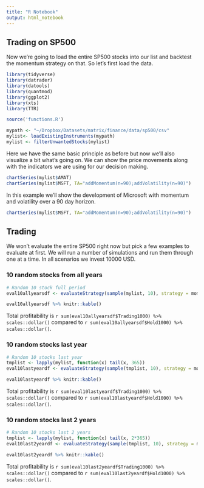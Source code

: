 ```yaml
---
title: "R Notebook"
output: html_notebook
---
```


## Trading on SP500

Now we're going to load the entire SP500 stocks into our list and backtest the momentum strategy on that. So let's first load the data.

```r
library(tidyverse)
library(datrader)
library(datools)
library(quantmod)
library(ggplot2)
library(xts)
library(TTR)

source('functions.R')

mypath <- "~/Dropbox/Datasets/matrix/finance/data/sp500/csv"
mylist<- loadExistingInstruments(mypath)
mylist <- filterUnwantedStocks(mylist)
```

Here we have the same basic principle as before but now we'll also visualize a bit what's going on. We can show the price movements along with the indicators we are using for our decision making.

```r
chartSeries(mylist$AMAT)
chartSeries(mylist$MSFT, TA="addMomentum(n=90);addVolatility(n=90)")
```

In this example we'll show the development of Microsoft with momentum and volatility over a 90 day horizon.

```r
chartSeries(mylist$MSFT, TA="addMomentum(n=90);addVolatility(n=90)")
```

## Trading

We won't evaluate the entire SP500 right now but pick a few examples to evaluate at first. We will run a number of simulations and run them through one at a time. In all scenarios we invest 10000 USD.

### 10 random stocks from all years

```r
# Random 10 stock full period
eval10allyearsdf <- evaluateStrategy(sample(mylist, 10), strategy = momentumStrategy, horizon = 90, cost = 1)
```

```r
eval10allyearsdf %>% knitr::kable()
```

Total profitability is `r sum(eval10allyearsdf$Trading1000) %>% scales::dollar()` compared to `r sum(eval10allyearsdf$Hold1000) %>% scales::dollar()`.

### 10 random stocks last year

```r
# Random 10 stocks last year
tmplist <- lapply(mylist, function(x) tail(x, 365))
eval10lastyeardf <- evaluateStrategy(sample(tmplist, 10), strategy = momentumStrategy, horizon = 90, cost = 1)
```

```r
eval10lastyeardf %>% knitr::kable()
```

Total profitability is `r sum(eval10lastyeardf$Trading1000) %>% scales::dollar()` compared to `r sum(eval10lastyeardf$Hold1000) %>% scales::dollar()`.

### 10 random stocks last 2 years

```r
# Random 10 stocks last 2 years
tmplist <- lapply(mylist, function(x) tail(x, 2*365))
eval10last2yeardf <- evaluateStrategy(sample(tmplist, 10), strategy = momentumStrategy, horizon = 90, cost = 1)
```

```r
eval10last2yeardf %>% knitr::kable()
```

Total profitability is `r sum(eval10last2yeardf$Trading1000) %>% scales::dollar()` compared to `r sum(eval10last2yeardf$Hold1000) %>% scales::dollar()`.
